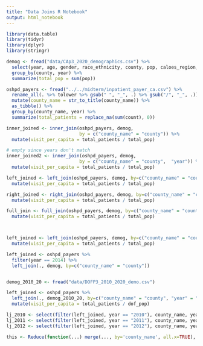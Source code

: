 ```yaml
---
title: "Data Joins R Notebook"
output: html_notebook
---
```



```r

library(data.table)
library(tidyr)
library(dplyr)
library(stringr)

demog <- fread("data/CAp3_2020_demographics.csv") %>%
  select(year, age, gender, race_ethnicity, county, pop, caloes_region, econ_reg) %>%
  group_by(county, year) %>%
  summarize(total_pop = sum(pop))

oshpd_payers <- fread("../../midterm/inpatient_payer_ca.csv") %>%
  rename_all(. %>% tolower %>% gsub(" ", "_", .) %>% gsub("/", "_", .)) %>%
  mutate(county_name = str_to_title(county_name)) %>%
  as_tibble() %>%
  group_by(county_name, year) %>%
  summarize(total_patients = replace_na(sum(count), 0))

inner_joined <- inner_join(oshpd_payers, demog, 
                           by = c("county_name" = "county")) %>%
  mutate(visit_per_capita = total_patients / total_pop)

# empty since years don't match
inner_joined2 <- inner_join(oshpd_payers, demog, 
                           by = c("county_name" = "county",  "year")) %>%
  mutate(visit_per_capita = total_patients / total_pop)

left_joined <- left_join(oshpd_payers, demog, by=c("county_name" = "county")) %>%
  mutate(visit_per_capita = total_patients / total_pop)

right_joined <- right_join(oshpd_payers, demog, by=c("county_name" = "county")) %>%
  mutate(visit_per_capita = total_patients / total_pop)

full_join <- full_join(oshpd_payers, demog, by=c("county_name" = "county")) %>%
  mutate(visit_per_capita = total_patients / total_pop)



left_joined <- left_join(oshpd_payers, demog, by=c("county_name" = "county")) %>%
  mutate(visit_per_capita = total_patients / total_pop)

left_joined <- oshpd_payers %>%
  filter(year == 2014) %>%
  left_join(., demog, by=c("county_name" = "county")) 


demog_2010_20 <- fread("data/DOFP3_2010_2020_demo.csv")

left_joined <- oshpd_payers %>%
  left_join(., demog_2010_20, by=c("county_name" = "county", "year" = "year"))  %>%
  mutate(visit_per_capita = total_patients / dof_pop)

lj_2010 <- select(filter(left_joined, year == "2010"), county_name, year, visit_per_capita)
lj_2011 <- select(filter(left_joined, year == "2011"), county_name, year, visit_per_capita)
lj_2012 <- select(filter(left_joined, year == "2012"), county_name, year, visit_per_capita)

this <- Reduce(function(...) merge(..., by='county_name', all.x=TRUE), list(lj_2010,lj_2011,lj_2012))

```

